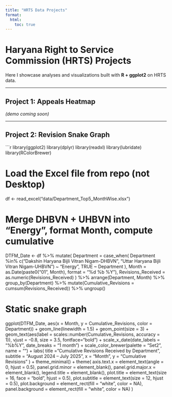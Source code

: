 ```yaml
---
title: "HRTS Data Projects"
format:
  html:
    toc: true
---
```


# Haryana Right to Service Commission (HRTS) Projects

Here I showcase analyses and visualizations built with **R + ggplot2** on HRTS data.  

---

## Project 1: Appeals Heatmap
*(demo coming soon)*

---

## Project 2: Revision Snake Graph

```r
library(ggplot2)
library(dplyr)
library(readxl)
library(lubridate)
library(RColorBrewer)

# Load the Excel file from repo (not Desktop)
df <- read_excel("data/Department_Top5_MonthWise.xlsx")

# Merge DHBVN + UHBVN into "Energy", format Month, compute cumulative
DTFM_Date <- df %>%
  mutate(
    Department = case_when(
      Department %in% c("Dakshin Haryana Bijli Vitran Nigam-DHBVN",
                        "Uttar Haryana Bijli Vitran Nigam-UHBVN") ~ "Energy",
      TRUE ~ Department
    ),
    Month = as.Date(paste0("01 ", Month), format = "%d %b %Y"),
    Revisions_Received = as.numeric(Revisions_Received)
  ) %>%
  arrange(Department, Month) %>%
  group_by(Department) %>%
  mutate(Cumulative_Revisions = cumsum(Revisions_Received)) %>%
  ungroup()

# Static snake graph
ggplot(DTFM_Date, aes(x = Month, y = Cumulative_Revisions, color = Department)) +
  geom_line(linewidth = 1.5) +
  geom_point(size = 3) +
  geom_text(aes(label = scales::number(Cumulative_Revisions, accuracy = 1)),
            vjust = -0.8, size = 3.5, fontface="bold") +
  scale_x_date(date_labels = "%b\n%Y", date_breaks = "1 month") +
  scale_color_brewer(palette = "Set2", name = "") +
  labs(
    title = "Cumulative Revisions Received by Department", 
    subtitle = "August 2024 – July 2025",
    x = "Month",
    y = "Cumulative Revisions"
  ) +
  theme_minimal() +
  theme(
    axis.text.x = element_text(angle = 0, hjust = 0.5),
    panel.grid.minor = element_blank(),
    panel.grid.major.x = element_blank(),
    legend.title = element_blank(),
    plot.title = element_text(size = 16, face = "bold", hjust = 0.5),
    plot.subtitle = element_text(size = 12, hjust = 0.5),
    plot.background = element_rect(fill = "white", color = NA),
    panel.background = element_rect(fill = "white", color = NA)
  )

